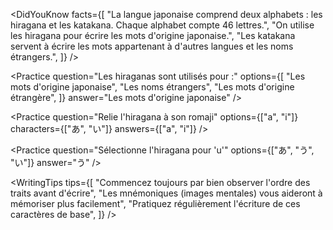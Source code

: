<CourseTitle
  title="Les hiragana : a i u e o"
  description="Apprends à écrire les 5 premiers hiragana"
/>

<DidYouKnow
  facts={[
    "La langue japonaise comprend deux alphabets : les hiragana et les katakana. Chaque alphabet compte 46 lettres.",
    "On utilise les hiragana pour écrire les mots d'origine japonaise.",
    "Les katakana servent à écrire les mots appartenant à d'autres langues et les noms étrangers.",
  ]}
/>

<Practice
  question="Les hiraganas sont utilisés pour :"
  options={[
    "Les mots d'origine japonaise",
    "Les noms étrangers",
    "Les mots d'origine étrangère",
  ]}
  answer="Les mots d'origine japonaise"
/>

<CharacterStudy
  character="あ"
  sound="/language-learning/audio/hiragana-a.mp3"
  strokeOrder="/language-learning/images/hiragana-a-stroke.svg"
  mnemonic="Suis l’ordre des traits pour écrire le caractère hiragana « a ». Ce caractère est utilisé dans des mots comme あさ (asa), qui signifie « matin ». Assure-toi de toujours respecter le bon ordre des traits lorsque tu t’entraînes. Non seulement c’est la bonne manière de l’écrire, mais c’est aussi un excellent moyen de mémoriser comment tracer ce caractère."
/>

<TrueFalse
  question="Il s'agit de la première lettre des hiraganas"
  answer={true}
  explanation="あ ressemble à une personne faisant du patin"
/>

<CharacterStudy
  character="い"
  sound="/language-learning/audio/hiragana-i.mp3"
  strokeOrder="/language-learning/images/hiragana-i-stroke.svg"
  mnemonic="Ce guide trait par trait t’apprendra à écrire い. Représentant la syllabe « i », い est aussi utilisé dans des mots comme いぬ (inu), qui signifie « chien »."
/>

<Practice
  question="Relie l'hiragana à son romaji"
  options={["a", "i"]}
  characters={["あ", "い"]}
  answers={["a", "i"]}
/>

<CharacterStudy
  character="う"
  sound="/language-learning/audio/hiragana-u.mp3"
  strokeOrder="/language-learning/images/hiragana-u-stroke.svg"
  mnemonic="L’un des hiragana les plus simples, う est utilisé dans des mots comme うみ (umi), qui signifie « mer »."
/>

<Practice
  question="Sélectionne l'hiragana pour 'u'"
  options={["あ", "う", "い"]}
  answer="う"
/>

<CharacterStudy
  character="え"
  sound="/language-learning/audio/hiragana-e.mp3"
  strokeOrder="/language-learning/images/hiragana-e-stroke.svg"
  mnemonic="Assure-toi de suivre l’ordre des traits lorsque tu écris え. え est utilisé dans des mots comme えき (eki), qui signifie « gare » en japonais."
/>

<TrueFalse
  question="L'hiragana pour 'e' est え"
  answer={true}
  explanation="え ressemble à une personne en train de courir"
/>

<CharacterStudy
  character="お"
  sound="/language-learning/audio/hiragana-o.mp3"
  strokeOrder="/language-learning/images/hiragana-o-stroke.svg"
  mnemonic="Apprends à écrire le caractère hiragana « o » dans cette leçon simple. Ce caractère est utilisé dans des mots comme おかね (okane), qui signifie « argent »."
/>

<TrueFalse
  question="L'hiragana pour 'o' est お"
  answer={true}
  explanation="Cet hiragana ressemble à un chat endormi"
/>

<WritingTips
  tips={[
    "Commencez toujours par bien observer l'ordre des traits avant d'écrire",
    "Les mnémoniques (images mentales) vous aideront à mémoriser plus facilement",
    "Pratiquez régulièrement l'écriture de ces caractères de base",
  ]}
/>
